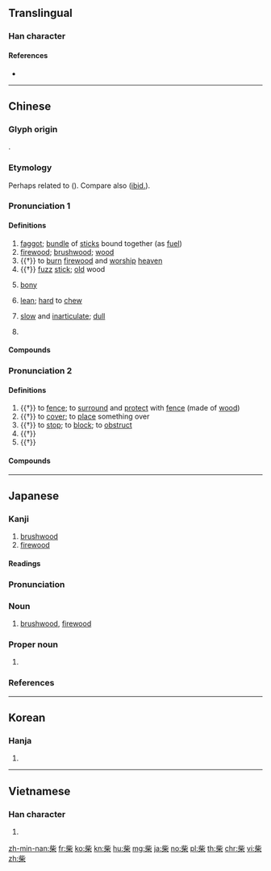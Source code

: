 {{also|茈}}
==Translingual==

===Han character===
{{Han char|rn=75|rad=木|as=05|sn=9|four=21904|canj=YPD|ids=⿱此木}}

====References====
* {{Han ref|kx=0521.060|dkj=14664|dj=0909.040|hdz=21197.110|uh=67F4|ud=26612|bh=AEE3|bd=44771}}

----

==Chinese==
{{zh-forms}}

===Glyph origin===
{{Han etym}}
{{Han compound|此|木|ls=psc|c1=p|c2=s}}.

===Etymology===
Perhaps related to {{och-l|槎|to cut trees}} ({{zh-ref|Schuessler, 2007}}). Compare also {{cog|km|ឈើ||wood}} ([[ibid.]]).

===Pronunciation 1===
{{zh-pron
|m=chái
|c=caai4
|h=pfs=chhèu
|md=chà
|mn=chhâ
|w=3za
|mc=y
|oc=y
|cat=n,v,a,pn
}}

====Definitions====
{{zh-hanzi}}

# [[faggot]]; [[bundle]] of [[stick]]s bound together (as [[fuel]])
# [[firewood]]; [[brushwood]]; [[wood]]
# {{†}} to [[burn]] [[firewood]] and [[worship]] [[heaven]]
# {{†}} [[fuzz]] [[stick]]; [[old]] wood
# {{lb|zh|dialectal}} [[bony]]
# {{lb|zh|dialectal}} [[lean]]; [[hard]] to [[chew]]
# {{lb|zh|Min}} [[slow]] and [[inarticulate]]; [[dull]]
# {{surname|lang=zh}}

====Compounds====
{{zh-der|fold=1|乾柴|乾柴烈火|倒了柴|劈柴|如柴|安全火柴|引柴|打柴|撿柴|木柴|杜茅柴|柴刀|柴寮|柴市|柴心兒|柴房|柴扉|柴望|柴木|柴桑|柴棘|柴榮|柴毀|柴毀滅性|柴毀骨立|柴水|柴油|柴油機|柴火|柴瘠|柴禾|柴窯|柴立不阿|柴米|柴米夫妻|柴米油鹽|柴胡|柴草|柴荊|柴荒米貴|柴薪|柴車|柴達木河|柴門|柴門霍夫|柴雞|柴頭|柴魚|滿口胡柴|火柴|烈火乾柴|燔柴|瘦骨如柴|砍柴|稱柴而爨|老樹枯柴|胡柴|胸中柴棘|茅柴|茅柴酒|荊柴|骨瘦如柴}}

===Pronunciation 2===
{{zh-pron
|m=zhài
|c=zaai6
|dial=n
|cat=v,n
}}

====Definitions====
{{zh-hanzi}}

# {{†}} to [[fence]]; to [[surround]] and [[protect]] with [[fence]] (made of [[wood]])
# {{†}} to [[cover]]; to [[place]] something over
# {{†}} to [[stop]]; to [[block]]; to [[obstruct]]
# {{†}} {{zh-alt-form|寨|[[defending]] [[fence]]}}
# {{†}} {{zh-alt-form|寨|[[villa]]}}

====Compounds====
{{zh-der|fold=1|鹿柴|柴護|柴門|柴路|柴塞|柴柵|柴楂|柴籬}}

----

==Japanese==

===Kanji===
{{ja-kanji|grade=|rs=木05}}

# [[brushwood]]
# [[firewood]]

====Readings====
{{ja-readings|goon=[[ぜ]] (ze)|kanon=[[さい]] (sai)|kun=[[しば]] (shiba)}}

{{ja-kanjitab|しば|yomi=k}}

===Pronunciation===
{{ja-pron|yomi=k|しば|acc=0|acc_ref=DJR,NHK}}

===Noun===
{{ja-noun|しば}}

# [[brushwood]], [[firewood]]

===Proper noun===
{{ja-pos|proper|しば}}

# {{surname|lang=ja|sort=しば}}

===References===
<references/>

----

==Korean==

===Hanja===
{{ko-hanja|hangeul=[[시]], [[채]]|eumhun=|rv=si, chae|mr=si, ch'ae|y=si, chay}}

# {{defn|lang=ko|sort=木05}}

----

==Vietnamese==

===Han character===
{{vi-hantu|[[sài]], [[thầy]], [[thài]], [[thày]], [[sầy]], [[xầy]]|rs=木05}}

# {{defn|lang=vi|sort=木05}}

[[zh-min-nan:柴]]
[[fr:柴]]
[[ko:柴]]
[[kn:柴]]
[[hu:柴]]
[[mg:柴]]
[[ja:柴]]
[[no:柴]]
[[pl:柴]]
[[th:柴]]
[[chr:柴]]
[[vi:柴]]
[[zh:柴]]